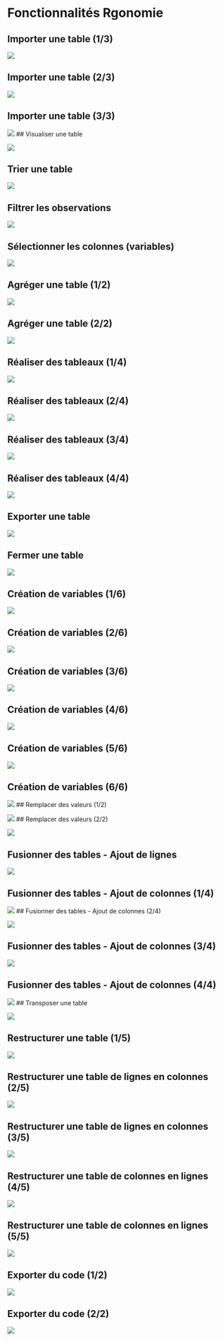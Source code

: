 # Fonctionnalités Rgonomie {.backgroundTitre}

## Importer une table (1/3)

![](img/Fct_import_1.png){fig-align="center"}

## Importer une table (2/3)

![](img/Fct_import_2.png){fig-align="center"}

## Importer une table (3/3)

![](img/Fct_import_3.png){fig-align="center"}
## Visualiser une table

![](img/Fct_vis.png){fig-align="center"}

## Trier une table

![](img/Fct_tri.png){fig-align="center"}

## Filtrer les observations

![](img/Fct_filtre.png){fig-align="center"}

## Sélectionner les colonnes (variables)

![](img/Fct_selection.png){fig-align="center"}

## Agréger une table (1/2)

![](img/Fct_agr.png){fig-align="center"}

## Agréger une table (2/2)

![](img/Fct_agr_2.png){fig-align="center"}

## Réaliser des tableaux (1/4)

![](img/Fct_tableau_1.png){fig-align="center"}

## Réaliser des tableaux (2/4)

![](img/Fct_tableau_2.png){fig-align="center"}

## Réaliser des tableaux (3/4)

![](img/Fct_tableau_3.png){fig-align="center"}

## Réaliser des tableaux (4/4)

![](img/Fct_tableau_4.png){fig-align="center"}

## Exporter une table

![](img/Fct_export.png){fig-align="center"}

## Fermer une table

![](img/Fct_fermer.png){fig-align="center"}

## Création de variables (1/6) 

![](img/Fct_creation_var_1.png){fig-align="center"}

## Création de variables (2/6) 

![](img/Fct_creation_var_2.png){fig-align="center"}

## Création de variables (3/6) 

![](img/Fct_creation_var_3.png){fig-align="center"}

## Création de variables (4/6) 

![](img/Fct_creation_var_4.png){fig-align="center"}

## Création de variables (5/6) 

![](img/Fct_creation_var_5.png){fig-align="center"}

## Création de variables (6/6) 

![](img/Fct_creation_var_6.png){fig-align="center"}
## Remplacer des valeurs (1/2) 

![](img/Fct_remplacement.png){fig-align="center"}
## Remplacer des valeurs (2/2) 

![](img/Fct_remplacement_2.png){fig-align="center"}

## Fusionner des tables - Ajout de lignes

![](img/Fct_fusion_1.png){fig-align="center"}

## Fusionner des tables - Ajout de colonnes (1/4)

![](img/Fct_fusion_ajout_col_1.png){fig-align="center"}
## Fusionner des tables - Ajout de colonnes (2/4)

![](img/Fct_fusion_ajout_col_2.png){fig-align="center"}

## Fusionner des tables - Ajout de colonnes (3/4)

![](img/Fct_fusion_ajout_col_3.png){fig-align="center"}

## Fusionner des tables - Ajout de colonnes (4/4)

![](img/Fct_fusion_ajout_col_4.png){fig-align="center"}
## Transposer une table

![](img/Fct_transpo.png){fig-align="center"}

## Restructurer une table (1/5)

![](img/Fct_restruct_1.png){fig-align="center"}


## Restructurer une table de lignes en colonnes (2/5)

![](img/Fct_restruct_2.png){fig-align="center"}


## Restructurer une table de lignes en colonnes (3/5)

![](img/Fct_restruct_3.png){fig-align="center"}


## Restructurer une table de colonnes en lignes (4/5)

![](img/Fct_restruct_4.png){fig-align="center"}


## Restructurer une table de colonnes en lignes (5/5)

![](img/Fct_restruct_5.png){fig-align="center"}

## Exporter du code (1/2)

![](img/Fct_sauv_code.png){fig-align="center"}

## Exporter du code (2/2)

![](img/Fct_sauv_code_2.png){fig-align="center"}